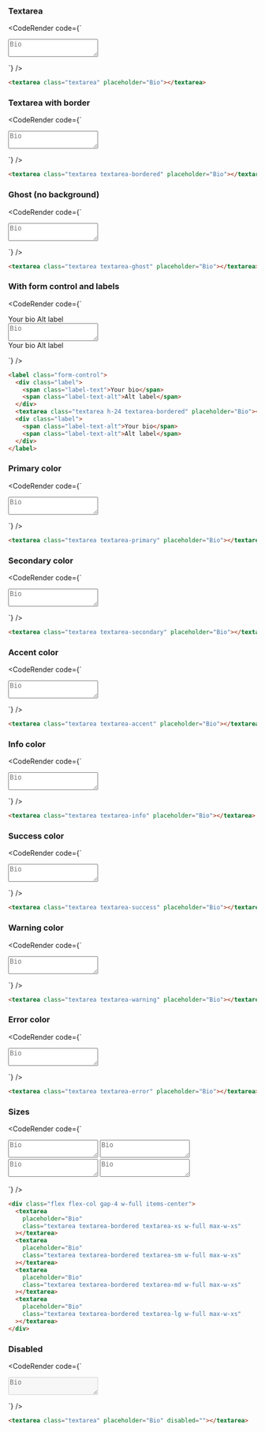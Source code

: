 
### Textarea

<CodeRender code={`
<textarea class="textarea" placeholder="Bio"></textarea>

`} />
  
```html
<textarea class="textarea" placeholder="Bio"></textarea>

```
### Textarea with border

<CodeRender code={`
<textarea class="textarea textarea-bordered" placeholder="Bio"></textarea>

`} />
  
```html
<textarea class="textarea textarea-bordered" placeholder="Bio"></textarea>

```
### Ghost (no background)

<CodeRender code={`
<textarea class="textarea textarea-ghost" placeholder="Bio"></textarea>

`} />
  
```html
<textarea class="textarea textarea-ghost" placeholder="Bio"></textarea>

```
### With form control and labels

<CodeRender code={`
<label class="form-control">
  <div class="label">
    <span class="label-text">Your bio</span>
    <span class="label-text-alt">Alt label</span>
  </div>
  <textarea class="textarea h-24 textarea-bordered" placeholder="Bio"></textarea>
  <div class="label">
    <span class="label-text-alt">Your bio</span>
    <span class="label-text-alt">Alt label</span>
  </div>
</label>

`} />
  
```html
<label class="form-control">
  <div class="label">
    <span class="label-text">Your bio</span>
    <span class="label-text-alt">Alt label</span>
  </div>
  <textarea class="textarea h-24 textarea-bordered" placeholder="Bio"></textarea>
  <div class="label">
    <span class="label-text-alt">Your bio</span>
    <span class="label-text-alt">Alt label</span>
  </div>
</label>

```
### Primary color

<CodeRender code={`
<textarea class="textarea textarea-primary" placeholder="Bio"></textarea>

`} />
  
```html
<textarea class="textarea textarea-primary" placeholder="Bio"></textarea>

```
### Secondary color

<CodeRender code={`
<textarea class="textarea textarea-secondary" placeholder="Bio"></textarea>

`} />
  
```html
<textarea class="textarea textarea-secondary" placeholder="Bio"></textarea>

```
### Accent color

<CodeRender code={`
<textarea class="textarea textarea-accent" placeholder="Bio"></textarea>

`} />
  
```html
<textarea class="textarea textarea-accent" placeholder="Bio"></textarea>

```
### Info color

<CodeRender code={`
<textarea class="textarea textarea-info" placeholder="Bio"></textarea>

`} />
  
```html
<textarea class="textarea textarea-info" placeholder="Bio"></textarea>

```
### Success color

<CodeRender code={`
<textarea class="textarea textarea-success" placeholder="Bio"></textarea>

`} />
  
```html
<textarea class="textarea textarea-success" placeholder="Bio"></textarea>

```
### Warning color

<CodeRender code={`
<textarea class="textarea textarea-warning" placeholder="Bio"></textarea>

`} />
  
```html
<textarea class="textarea textarea-warning" placeholder="Bio"></textarea>

```
### Error color

<CodeRender code={`
<textarea class="textarea textarea-error" placeholder="Bio"></textarea>

`} />
  
```html
<textarea class="textarea textarea-error" placeholder="Bio"></textarea>

```
### Sizes

<CodeRender code={`
<div class="flex flex-col gap-4 w-full items-center">
  <textarea
    placeholder="Bio"
    class="textarea textarea-bordered textarea-xs w-full max-w-xs"
  ></textarea>
  <textarea
    placeholder="Bio"
    class="textarea textarea-bordered textarea-sm w-full max-w-xs"
  ></textarea>
  <textarea
    placeholder="Bio"
    class="textarea textarea-bordered textarea-md w-full max-w-xs"
  ></textarea>
  <textarea
    placeholder="Bio"
    class="textarea textarea-bordered textarea-lg w-full max-w-xs"
  ></textarea>
</div>

`} />
  
```html
<div class="flex flex-col gap-4 w-full items-center">
  <textarea
    placeholder="Bio"
    class="textarea textarea-bordered textarea-xs w-full max-w-xs"
  ></textarea>
  <textarea
    placeholder="Bio"
    class="textarea textarea-bordered textarea-sm w-full max-w-xs"
  ></textarea>
  <textarea
    placeholder="Bio"
    class="textarea textarea-bordered textarea-md w-full max-w-xs"
  ></textarea>
  <textarea
    placeholder="Bio"
    class="textarea textarea-bordered textarea-lg w-full max-w-xs"
  ></textarea>
</div>

```
### Disabled

<CodeRender code={`
<textarea class="textarea" placeholder="Bio" disabled=""></textarea>

`} />
  
```html
<textarea class="textarea" placeholder="Bio" disabled=""></textarea>

```   

    